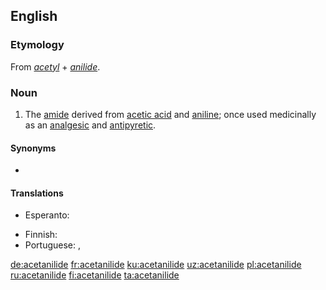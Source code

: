 ==English==
{{wikipedia}}

===Etymology===
From ''[[acetyl]]'' + ''[[anilide]]''.

===Noun===
{{en-noun|~}}

# {{lb|en|organic chemistry|pharmaceutical drug}} The [[amide]] derived from [[acetic acid]] and [[aniline]]; once used medicinally as an [[analgesic]] and [[antipyretic]].

====Synonyms====
* {{l|en|antifebrine}}

====Translations====
{{trans-top|amide derived from acetic acid and aniline}}
* Esperanto: {{t|eo|acetanilido}}
{{trans-mid}}
* Finnish: {{t|fi|asetanilidi}}
* Portuguese: {{t|pt|acetanilida|f}}, {{t|pt|antifebrina|f}}
{{trans-bottom}}

[[de:acetanilide]]
[[fr:acetanilide]]
[[ku:acetanilide]]
[[uz:acetanilide]]
[[pl:acetanilide]]
[[ru:acetanilide]]
[[fi:acetanilide]]
[[ta:acetanilide]]